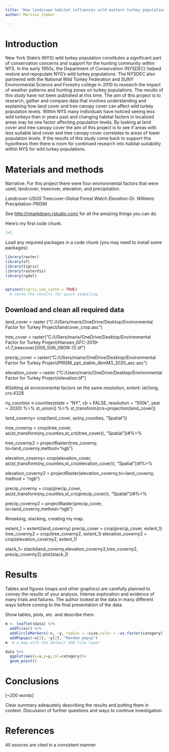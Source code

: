 ```yaml
---
title: "How landscape habitat influences wild eastern turkey populations within New York State"
author: Marissa Zimmer 

---
```


# Introduction

New York State’s (NYS) wild turkey population constitutes a significant part of conservation concerns and support for the hunting community within NYS. In the early 1950s, the Department of Conservation  (NYSDEC) helped restore and repopulate NYS's wild turkey populations. The NYSDEC also partnered with the National Wild Turkey Federation and SUNY Environmental Science and Forestry college in 2010 to research the impact of weather patterns and hunting zones on turkey populations. The results of this study have not been published at this time. The aim of this project is to research, gather and compare data that involves understanding and explaining how land cover and tree canopy cover can affect wild turkey population levels. Within NYS many individuals have noticed seeing less wild turkeys than in years past and changing habitat factors in localized areas may be one factor affecting population levels. By looking at land cover and tree canopy cover the aim of this project is to see if areas with less suitable land cover and tree canopy cover correlates to areas of lower population levels. If the results of this study come back to support this hypothesis then there is room for continued research into habitat suitability within NYS for wild turkey populations. 



# Materials and methods


Narrative: For this project there were four environmental factors that were used; landcover, treecover, elevation, and precipitation.

*Landcover-USGS 
*Treecover-Global Forest Watch
*Elevation-Dr. Williams 
*Precipitation-PRISM 



See [http://rmarkdown.rstudio.com/](http://rmarkdown.rstudio.com/) for all the amazing things you can do.


Here's my first code chunk.
```r
1+2
```

Load any required packages in a code chunk (you may need to install some packages):

```r
library(raster)
library(sf)
library(tigris)
library(rasterVis)
library(rgdal)


options(tigris_use_cache = TRUE)
  # cache the results for quick compiling
```

## Download and clean all required data

land_cover = raster ("C:/USers/maris/OneDrive/Desktop/Environmental Factor for Turkey Project/landcover_crop.asc")

tree_cover = raster("C:/USers/maris/OneDrive/Desktop/Environmental Factor for Turkey Project/Hansen_GFC-2019-v1.7_treecover2000_50N_080W (1).tif")

precip_cover = raster("C:/USers/maris/OneDrive/Desktop/Environmental Factor for Turkey Project/PRISM_ppt_stable_4kmM3_2020_asc.asc")

elevation_cover = raster ("C:/Users/maris/OneDrive/Desktop/Environmental Factor for Turkey Project/elevation.tif")


#Getting all environmental factors on the same resolution, extent: lat/long, crs:4326

ny_counties <-counties(state = "NY", cb = FALSE,
                       resolution = "500k", year = 2020) %>%
                        st_union() %>%
                         st_transform(crs=projection(land_cover))

land_coverny= crop(land_cover, as(ny_counties, "Spatial"))

tree_coverny = crop(tree_cover, 
                    as(st_transform(ny_counties,st_crs(tree_cover)), "Spatial"))#%>%

tree_coverny2 = projectRaster(tree_coverny, to=land_coverny,method="ngb")

elevation_coverny= crop(elevation_cover,
                   as(st_transform(ny_counties,st_crs(elevation_cover)), "Spatial"))#%>%

elevation_coverny2 = projectRaster(elevation_coverny,to=land_coverny, method = "ngb")

precip_coverny = crop(precip_cover, 
                      as(st_transform(ny_counties,st_crs(precip_cover)), "Spatial"))#%>%

precip_coverny2 = projectRaster(precip_cover, to=land_coverny,method="ngb")

#masking, stacking, creating my map.

extent_1 = extent(land_coverny)
precip_cover = crop(precip_cover, extent_1)
tree_coverny2 = crop(tree_coverny2, extent_1)
elevation_coverny2 = crop(elevation_coverny2, extent_1)

stack_1= stack(land_coverny,elevation_coverny2,tree_coverny2, precip_coverny2)
plot(stack_1)

# Results


Tables and figures (maps and other graphics) are carefully planned to convey the results of your analysis. Intense exploration and evidence of many trials and failures. The author looked at the data in many different ways before coming to the final presentation of the data.

Show tables, plots, etc. and describe them.

```r
m <- leaflet(data) %>% 
  addTiles() %>% 
  addCircleMarkers(~x, ~y, radius = ~size,color = ~as.factor(category)) %>% 
  addPopups(~x[2], ~y[2], "Random popup")
m  # a map with the default OSM tile layer
```


```r
data %>% 
  ggplot(aes(x=x,y=y,col=category))+
  geom_point()
```

# Conclusions

[~200 words]

Clear summary adequately describing the results and putting them in context. Discussion of further questions and ways to continue investigation.

# References

All sources are cited in a consistent manner
